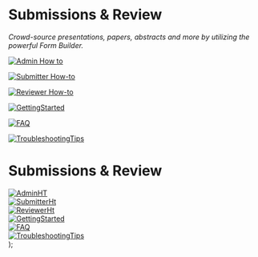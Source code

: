 # Submissions & Review

*Crowd-source presentations, papers, abstracts and more by utilizing the powerful Form Builder.*

[![Admin How to](./../resources/sections/AdminHt.svg)](./Submissions-Review/Admin-Howto.mdx)

[![Submitter How-to](./../resources/sections/SubmitterHt.svg)](./Submissions-Review/Submitter-Howto.mdx)

[![Reviewer How-to](./../resources/sections/ReviewerHt.svg)](./Submissions-Review/Reviewer-Howto.mdx)

[![GettingStarted](./../resources/sections/GettingStarted.svg)](./Submissions-Review/GettingStarted.mdx)

[![FAQ](./../resources/sections/FAQ.svg)](./Submissions-Review/FAQ.mdx)

[![TroubleshootingTips](./../resources/sections/TroubleshootingTips.svg)](./Submissions-Review/TroubleshootingTips.mdx)



  <div>
      <div style={{ marginBottom: '50px' }}>
        <h1>Submissions & Review</h1>
      </div>
      <div class="grid-container">
        <div class="grid-item">
          <a href="./Submissions-Review/Admin-Howto" class="item-content">
            <img src="./resources/sections/AdminHt.svg" alt="AdminHT" />
          </a>
        </div>
        <div class="grid-item">
          <a href="./Submissions-Review/Submitter-Howto" class="item-content">
            <img src="./resources/sections/SubmitterHt.svg" alt="SubmitterHt" />
          </a>
        </div>
        <div class="grid-item">
          <a href="./Submissions-Review/Reviewer-Howto" class="item-content">
            <img src="./resources/sections/ReviewerHt.svg" alt="ReviewerHt" />
          </a>
        </div>
        <div class="grid-item">
          <a href="./Submissions-Review/GettingStarted" class="item-content">
            <img src="./resources/sections/GettingStarted.svg" alt="GettingStarted" />
          </a>
        </div>
        <div class="grid-item">
          <a href="./Submissions-Review/FAQ" class="item-content">
            <img src="./resources/sections/FAQ.svg" alt="FAQ" />
          </a>
        </div>
        <div class="grid-item">
          <a href="./Submissions-Review/TroubleshootingTips" class="item-content">
            <img src="./resources/sections/TroubleshootingTips.svg" alt="TroubleshootingTips" />
          </a>
        </div>
      </div>
  </div>
);


